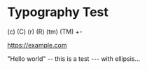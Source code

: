 

# Typography Test

(c) (C) (r) (R) (tm) (TM) +-

https://example.com

"Hello world" -- this is a test --- with ellipsis...

<Mato />